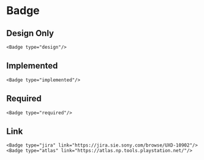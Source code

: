 # Badge

## Design Only

```mdx-code-block
<Badge type="design"/>
```

## Implemented

```mdx-code-block
<Badge type="implemented"/>
```

## Required

```mdx-code-block
<Badge type="required"/>
```

## Link

```mdx-code-block
<Badge type="jira" link="https://jira.sie.sony.com/browse/UXD-10902"/>
<Badge type="atlas" link="https://atlas.np.tools.playstation.net/"/>
```